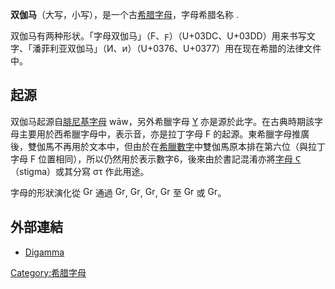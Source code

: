 {{不是|F|И}}
{{Greek alphabet sidebar|uc={{Unicode|Ϝ}}|lc={{Unicode|ϝ}}|Image=Digamma uc lc.svg|numeral=6|uuc=03DC|ulc=03DD|elname=''δίγαμμα''|elsound=digamma|enname=digamma|grcphone=w|grctranslit=w|corrarab=[[و|و]]|corrarm=[[ւ|ւ]]|corrgeo=[[ვ|ვ]]|corrheb=[[ו|ו]]|corrlat=[[f|f]]|corrph=[[File:Phoenician_waw.svg|20px]]}}
{{stack
|1={{multiple image
|align=right
|image1=Digamma uc lc.svg
|caption1=希腊大数字Alphabetic Digamma及希腊小数字Alphabetic Digamma
|image2=Pamphylian digamma uc lc.svg
|caption2=希腊大数字Pamphylian Digamma、希腊小数字Pamphylian Digamm
}}
}}

'''双伽马'''（大写{{Unicode|Ϝ}}，小写{{Unicode|ϝ}}），是一个古[[希腊字母|希腊字母]]，字母希腊名称 {{lang|el|δίγαμμα}}.

双伽马有两种形状。「字母双伽马」（Ϝ、ϝ）（U+03DC、U+03DD）用来书写文字、「潘菲利亚双伽马」（Ͷ、ͷ）（U+0376、U+0377）用在现在希腊的法律文件中。

== 起源 ==

双伽马起源自[[腓尼基字母|腓尼基字母]] wāw，另外希臘字母 [[Υ|Υ]] 亦是源於此字。在古典時期該字母主要用於西希臘字母中，表示{{IPAslink|w}}音，亦是拉丁字母 F 的起源。東希臘字母推廣後，雙伽馬不再用於文本中，但由於在[[希臘數字|希臘數字]]中雙伽馬原本排在第六位（與拉丁字母 F 位置相同），所以仍然用於表示數字6，後來由於書記混淆亦將[[Ϛ|字母 Ϛ]]（stigma）或其分寫 στ 作此用途。

字母的形狀演化從 [[File:Greek_Digamma_oblique.svg|x16px]] 通過 [[File:Greek_Digamma_05.svg|x16px]], [[File:Greek_Digamma_angular.svg|x16px]], [[File:Greek_Digamma_cursive_01.svg|x16px]], [[File:Greek_Digamma_cursive_02.svg|x16px]] 至 [[File:Greek_Digamma_cursive_06.svg|x16px]] 或 [[File:Greek_Digamma_cursive_05.svg|x16px]]。

== 外部連結 ==
* [http://www.opoudjis.net/unicode/nonattic.html#digamma Digamma] {{Wayback|url=http://www.opoudjis.net/unicode/nonattic.html#digamma |date=20170211205502 }}{{en icon}}

[[Category:希腊字母|Category:希腊字母]]